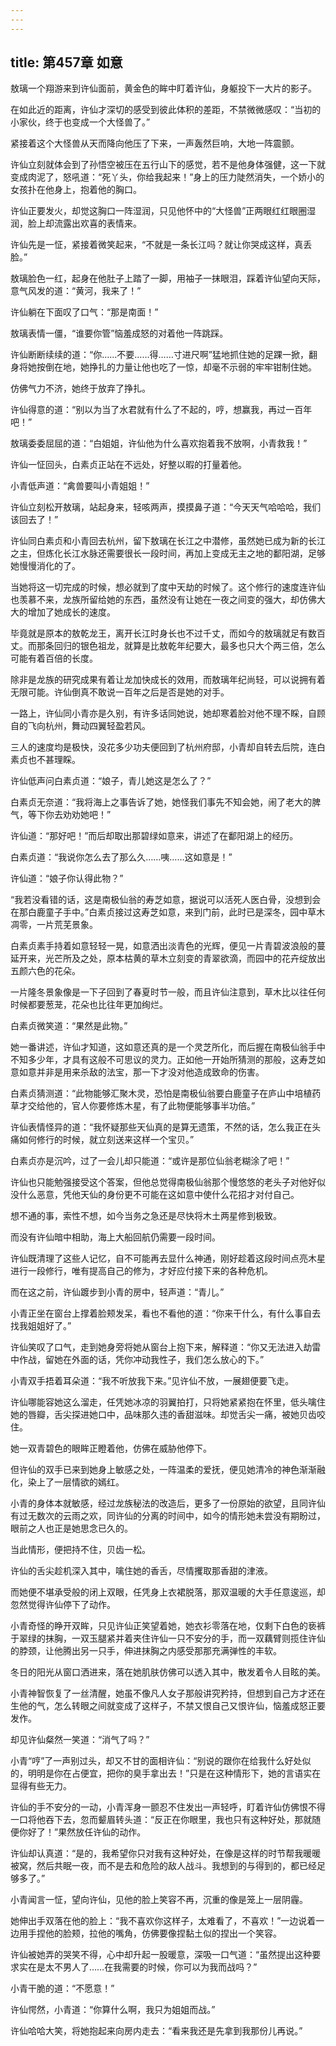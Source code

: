 ```yaml
---
---
---
```

title: 第457章 如意
---





敖璃一个翔游来到许仙面前，黄金色的眸中盯着许仙，身躯投下一大片的影子。

在如此近的距离，许仙才深切的感受到彼此体积的差距，不禁微微感叹：“当初的小家伙，终于也变成一个大怪兽了。”

紧接着这个大怪兽从天而降向他压了下来，一声轰然巨响，大地一阵震颤。

许仙立刻就体会到了孙悟空被压在五行山下的感觉，若不是他身体强健，这一下就变成肉泥了，怒吼道：“死丫头，你给我起来！”身上的压力陡然消失，一个娇小的女孩扑在他身上，抱着他的胸口。

许仙正要发火，却觉这胸口一阵湿润，只见他怀中的“大怪兽”正两眼红红眼圈湿润，脸上却流露出欢喜的表情来。

许仙先是一怔，紧接着微笑起来，“不就是一条长江吗？就让你哭成这样，真丢脸。”

敖璃脸色一红，起身在他肚子上踏了一脚，用袖子一抹眼泪，踩着许仙望向天际，意气风发的道：“黄河，我来了！”

许仙躺在下面叹了口气：“那是南面！”

敖璃表情一僵，“谁要你管”恼羞成怒的对着他一阵跳踩。

许仙断断续续的道：“你……不要……得……寸进尺啊”猛地抓住她的足踝一掀，翻身将她按倒在地，她挣扎的力量让他也吃了一惊，却毫不示弱的牢牢钳制住她。

仿佛气力不济，她终于放弃了挣扎。

许仙得意的道：“别以为当了水君就有什么了不起的，哼，想赢我，再过一百年吧！”

敖璃委委屈屈的道：“白姐姐，许仙他为什么喜欢抱着我不放啊，小青救我！”

许仙一怔回头，白素贞正站在不远处，好整以暇的打量着他。

小青低声道：“禽兽要叫小青姐姐！”

许仙立刻松开敖璃，站起身来，轻咳两声，摸摸鼻子道：“今天天气哈哈哈，我们该回去了！”

许仙同白素贞和小青回去杭州，留下敖璃在长江之中潜修，虽然她已成为新的长江之主，但炼化长江水脉还需要很长一段时间，再加上变成无主之地的鄱阳湖，足够她慢慢消化的了。

当她将这一切完成的时候，想必就到了度中天劫的时候了。这个修行的速度连许仙也羡慕不来，龙族所留给她的东西，虽然没有让她在一夜之间变的强大，却仿佛大大的增加了她成长的速度。

毕竟就是原本的敖乾龙王，离开长江时身长也不过千丈，而如今的敖璃就足有数百丈。而那条回归的银色祖龙，就算是比敖乾年纪要大，最多也只大个两三倍，怎么可能有着百倍的长度。

除非是龙族的研究成果有着让龙加快成长的效用，而敖璃年纪尚轻，可以说拥有着无限可能。许仙倒真不敢说一百年之后是否是她的对手。

一路上，许仙同小青亦是久别，有许多话同她说，她却寒着脸对他不理不睬，自顾自的飞向杭州，舞动四翼轻盈若风。

三人的速度均是极快，没花多少功夫便回到了杭州府邸，小青却自转去后院，连白素贞也不甚理睬。

许仙低声问白素贞道：“娘子，青儿她这是怎么了？”

白素贞无奈道：“我将海上之事告诉了她，她怪我们事先不知会她，闹了老大的脾气，等下你去劝劝她吧！”

许仙道：“那好吧！”而后却取出那碧绿如意来，讲述了在鄱阳湖上的经历。

白素贞道：“我说你怎么去了那么久……咦……这如意是！”

许仙道：“娘子你认得此物？”

“我若没看错的话，这是南极仙翁的寿芝如意，据说可以活死人医白骨，没想到会在那白鹿童子手中。”白素贞接过这寿芝如意，来到门前，此时已是深冬，园中草木凋零，一片荒芜景象。

白素贞素手持着如意轻轻一晃，如意洒出淡青色的光辉，便见一片青碧波浪般的蔓延开来，光芒所及之处，原本枯黄的草木立刻变的青翠欲滴，而园中的花卉绽放出五颜六色的花朵。

一片隆冬景象像是一下子回到了春夏时节一般，而且许仙注意到，草木比以往任何时候都要葱茏，花朵也比往年更加绚烂。

白素贞微笑道：“果然是此物。”

她一番讲述，许仙才知道，这如意还真的是一个灵芝所化，而后握在南极仙翁手中不知多少年，才具有这般不可思议的灵力。正如他一开始所猜测的那般，这寿芝如意如意并非是用来杀敌的法宝，那一下才没对他造成致命的伤害。

白素贞猜测道：“此物能够汇聚木灵，恐怕是南极仙翁要白鹿童子在庐山中培植药草才交给他的，官人你要修炼木星，有了此物便能够事半功倍。”

许仙表情怪异的道：“我怀疑那些天仙真的是算无遗策，不然的话，怎么我正在头痛如何修行的时候，就立刻送来这样一个宝贝。”

白素贞亦是沉吟，过了一会儿却只能道：“或许是那位仙翁老糊涂了吧！”

许仙也只能勉强接受这个答案，但他总觉得南极仙翁那个慢悠悠的老头子对他好似没什么恶意，凭他天仙的身份更不可能在这如意中使什么花招才对付自己。

想不通的事，索性不想，如今当务之急还是尽快将木土两星修到极致。

而没有许仙暗中相助，海上大船回航仍需要一段时间。

许仙既清理了这些人记忆，自不可能再去显什么神通，刚好趁着这段时间点亮木星进行一段修行，唯有提高自己的修为，才好应付接下来的各种危机。

而在这之前，许仙踱步到小青的房中，轻声道：“青儿。”

小青正坐在窗台上撑着脸颊发呆，看也不看他的道：“你来干什么，有什么事自去找我姐姐好了。”

许仙笑叹了口气，走到她身旁将她从窗台上抱下来，解释道：“你又无法进入劫雷中作战，留她在外面的话，凭你冲动我性子，我们怎么放心的下。”

小青双手捂着耳朵道：“我不听放我下来。”见许仙不放，一展翅便要飞走。

许仙哪能容她这么溜走，任凭她冰凉的羽翼拍打，只将她紧紧抱在怀里，低头噙住她的唇瓣，舌尖探进她口中，品味那久违的香甜滋味。却觉舌尖一痛，被她贝齿咬住。

她一双青碧色的眼眸正瞪着他，仿佛在威胁他停下。

但许仙的双手已来到她身上敏感之处，一阵温柔的爱抚，便见她清冷的神色渐渐融化，染上了一层情欲的嫣红。

小青的身体本就敏感，经过龙族秘法的改造后，更多了一份原始的欲望，且同许仙有过无数次的云雨之欢，同许仙的分离的时间中，如今的情形她未尝没有期盼过，眼前之人也正是她思念已久的。

当此情形，便把持不住，贝齿一松。

许仙的舌尖趁机深入其中，噙住她的香舌，尽情攫取那香甜的津液。

而她便不堪承受般的闭上双眼，任凭身上衣裙脱落，那双温暖的大手任意逡巡，却忽然觉得许仙停下了动作。

小青奇怪的睁开双眸，只见许仙正笑望着她，她衣衫零落在地，仅剩下白色的亵裤于翠绿的抹胸，一双玉腿紧并着夹住许仙一只不安分的手，而一双藕臂则揽住许仙的脖颈，让他腾出另一只手，伸进抹胸之内感受那那充满弹性的丰软。

冬日的阳光从窗口洒进来，落在她肌肤仿佛可以透入其中，散发着令人目眩的美。

小青神智恢复了一丝清醒，她虽不像凡人女子那般讲究矜持，但想到自己方才还在生他的气，怎么转眼之间就变成了这样子，不禁又恨自己又恨许仙，恼羞成怒正要发作。

却见许仙粲然一笑道：“消气了吗？”

小青“哼”了一声别过头，却又不甘的面相许仙：“别说的跟你在给我什么好处似的，明明是你在占便宜，把你的臭手拿出去！”只是在这种情形下，她的言语实在显得有些无力。

许仙的手不安分的一动，小青浑身一颤忍不住发出一声轻呼，盯着许仙仿佛恨不得一口将他吞下去，忽而颦眉转头道：“反正在你眼里，我也只有这种好处，那就随便你好了！”果然放任许仙的动作。

许仙却认真道：“是的，我希望你只对我有这种好处，在像是这样的时节帮我暖暖被窝，然后共眠一夜，而不是去和危险的敌人战斗。我想到的与得到的，都已经足够多了。”

小青闻言一怔，望向许仙，见他的脸上笑容不再，沉重的像是笼上一层阴霾。

她伸出手双落在他的脸上：“我不喜欢你这样子，太难看了，不喜欢！”一边说着一边用手捏他的脸颊，拉他的嘴角，仿佛要像捏黏土似的捏出一个笑容。

许仙被她弄的哭笑不得，心中却升起一股暖意，深吸一口气道：“虽然提出这种要求实在是太不男人了……在我需要的时候，你可以为我而战吗？”

小青干脆的道：“不愿意！”

许仙愕然，小青道：“你算什么啊，我只为姐姐而战。”

许仙哈哈大笑，将她抱起来向房内走去：“看来我还是先拿到我那份儿再说。”